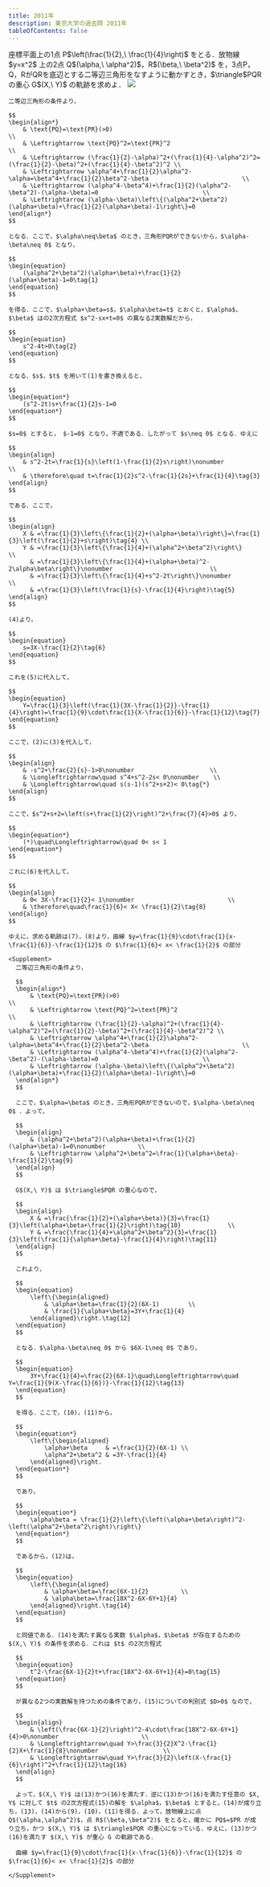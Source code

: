 ```yaml
---
title: 2011年
description: 東京大学の過去問 2011年
tableOfContents: false
---
```



<Tabs>
  <TabItem label="問題">
    <Card>
      座標平面上の1点 P$\left(\frac{1}{2},\ \frac{1}{4}\right)$ をとる．放物線 $y=x^2$ 上の2点 Q$(\alpha,\ \alpha^2)$，R$(\beta,\ \beta^2)$ を，3点P，Q，RがQRを底辺とする二等辺三角形をなすように動かすとき，$\triangle$PQR の重心 G$(X,\ Y)$ の軌跡を求めよ．
    </Card>
  </TabItem>
  <TabItem label="解答">
    <Image src={["/coming-soon.png"]} />

    二等辺三角形の条件より，

    $$
    \begin{align*}
        & \text{PQ}=\text{PR}(>0)                                                                                       \\
        & \Leftrightarrow \text{PQ}^2=\text{PR}^2                                                                       \\
        & \Leftrightarrow (\frac{1}{2}-\alpha)^2+(\frac{1}{4}-\alpha^2)^2=(\frac{1}{2}-\beta)^2+(\frac{1}{4}-\beta^2)^2 \\
        & \Leftrightarrow \alpha^4+\frac{1}{2}\alpha^2-\alpha=\beta^4+\frac{1}{2}\beta^2-\beta                          \\
        & \Leftrightarrow (\alpha^4-\beta^4)+\frac{1}{2}(\alpha^2-\beta^2)-(\alpha-\beta)=0                             \\
        & \Leftrightarrow (\alpha-\beta)\left\{(\alpha^2+\beta^2)(\alpha+\beta)+\frac{1}{2}(\alpha+\beta)-1\right\}=0
    \end{align*}
    $$

    となる．ここで，$\alpha\neq\beta$ のとき，三角形PQRができないから，$\alpha-\beta\neq 0$ となり，

    $$
    \begin{equation}
        (\alpha^2+\beta^2)(\alpha+\beta)+\frac{1}{2}(\alpha+\beta)-1=0\tag{1}
    \end{equation}
    $$

    を得る．ここで，$\alpha+\beta=s$，$\alpha\beta=t$ とおくと，$\alpha$，$\beta$ はの2次方程式 $x^2-sx+t=0$ の異なる2実数解だから，

    $$
    \begin{equation}
        s^2-4t>0\tag{2}
    \end{equation}
    $$

    となる．$s$，$t$ を用いて(1)を書き換えると，

    $$
    \begin{equation*}
        (s^2-2t)s+\frac{1}{2}s-1=0
    \end{equation*}
    $$

    $s=0$ とすると， $-1=0$ となり，不適である．したがって $s\neq 0$ となる．ゆえに

    $$
    \begin{align}
        & s^2-2t=\frac{1}{s}\left(1-\frac{1}{2}s\right)\nonumber                \\
        & \therefore\quad t=\frac{1}{2}s^2-\frac{1}{2s}+\frac{1}{4}\tag{3}
    \end{align}
    $$

    である．ここで，

    $$
    \begin{align}
        X & =\frac{1}{3}\left\{\frac{1}{2}+(\alpha+\beta)\right\}=\frac{1}{3}\left(\frac{1}{2}+s\right)\tag{4} \\
        Y & =\frac{1}{3}\left\{\frac{1}{4}+(\alpha^2+\beta^2)\right\}                                               \\
          & =\frac{1}{3}\left\{\frac{1}{4}+(\alpha+\beta)^2-2\alpha\beta\right\}\nonumber                           \\
          & =\frac{1}{3}\left\{\frac{1}{4}+s^2-2t\right\}\nonumber                                                  \\
          & =\frac{1}{3}\left(\frac{1}{s}-\frac{1}{4}\right)\tag{5}
    \end{align}
    $$

    (4)より，

    $$
    \begin{equation}
        s=3X-\frac{1}{2}\tag{6}
    \end{equation}
    $$

    これを(5)に代入して，

    $$
    \begin{equation}
        Y=\frac{1}{3}\left(\frac{1}{3X-\frac{1}{2}}-\frac{1}{4}\right)=\frac{1}{9}\cdot\frac{1}{X-\frac{1}{6}}-\frac{1}{12}\tag{7}
    \end{equation}
    $$

    ここで，(2)に(3)を代入して，

    $$
    \begin{align}
        & -s^2+\frac{2}{s}-1>0\nonumber                     \\
        & \Longleftrightarrow\quad s^4+s^2-2s< 0\nonumber    \\
        & \Longleftrightarrow\quad s(s-1)(s^2+s+2)< 0\tag{*}
    \end{align}
    $$

    ここで，$s^2+s+2=\left(s+\frac{1}{2}\right)^2+\frac{7}{4}>0$ より，

    $$
    \begin{equation*}
        (*)\quad\Longleftrightarrow\quad 0< s< 1
    \end{equation*}
    $$

    これに(6)を代入して，

    $$
    \begin{align}
        & 0< 3X-\frac{1}{2}< 1\nonumber                          \\
        & \therefore\quad\frac{1}{6}< X< \frac{1}{2}\tag{8}
    \end{align}
    $$

    ゆえに，求める軌跡は(7)，(8)より，曲線 $y=\frac{1}{9}\cdot\frac{1}{x-\frac{1}{6}}-\frac{1}{12}$ の $\frac{1}{6}< x< \frac{1}{2}$ の部分

    <Supplement>
      二等辺三角形の条件より，

      $$
      \begin{align*}
          & \text{PQ}=\text{PR}(>0)                                                                                       \\
          & \Leftrightarrow \text{PQ}^2=\text{PR}^2                                                                       \\
          & \Leftrightarrow (\frac{1}{2}-\alpha)^2+(\frac{1}{4}-\alpha^2)^2=(\frac{1}{2}-\beta)^2+(\frac{1}{4}-\beta^2)^2 \\
          & \Leftrightarrow \alpha^4+\frac{1}{2}\alpha^2-\alpha=\beta^4+\frac{1}{2}\beta^2-\beta                          \\
          & \Leftrightarrow (\alpha^4-\beta^4)+\frac{1}{2}(\alpha^2-\beta^2)-(\alpha-\beta)=0                             \\
          & \Leftrightarrow (\alpha-\beta)\left\{(\alpha^2+\beta^2)(\alpha+\beta)+\frac{1}{2}(\alpha+\beta)-1\right\}=0
      \end{align*}
      $$

      ここで，$\alpha=\beta$ のとき，三角形PQRができないので，$\alpha-\beta\neq 0$ ．よって，

      $$
      \begin{align}
          & (\alpha^2+\beta^2)(\alpha+\beta)+\frac{1}{2}(\alpha+\beta)-1=0\nonumber         \\
          & \Leftrightarrow \alpha^2+\beta^2=\frac{1}{\alpha+\beta}-\frac{1}{2}\tag{9}
      \end{align}
      $$

      G$(X,\ Y)$ は $\triangle$PQR の重心なので，

      $$
      \begin{align}
          X & =\frac{\frac{1}{2}+(\alpha+\beta)}{3}=\frac{1}{3}\left(\alpha+\beta+\frac{1}{2}\right)\tag{10}             \\
          Y & =\frac{\frac{1}{4}+\alpha^2+\beta^2}{3}=\frac{1}{3}\left(\frac{1}{\alpha+\beta}-\frac{1}{4}\right)\tag{11}
      \end{align}
      $$

      これより，

      $$
      \begin{equation}
          \left\{\begin{aligned}
              & \alpha+\beta=\frac{1}{2}(6X-1)        \\
              & \frac{1}{\alpha+\beta}=3Y+\frac{1}{4}
          \end{aligned}\right.\tag{12}
      \end{equation}
      $$

      となる．$\alpha-\beta\neq 0$ から $6X-1\neq 0$ であり，

      $$
      \begin{equation}
          3Y+\frac{1}{4}=\frac{2}{6X-1}\quad\Longleftrightarrow\quad Y=\frac{1}{9(X-\frac{1}{6})}-\frac{1}{12}\tag{13}
      \end{equation}
      $$

      を得る．ここで，(10)，(11)から，

      $$
      \begin{equation*}
          \left\{\begin{aligned}
              \alpha+\beta     & =\frac{1}{2}(6X-1) \\
              \alpha^2+\beta^2 & =3Y-\frac{1}{4}
          \end{aligned}\right.
      \end{equation*}
      $$

      であり，

      $$
      \begin{equation*}
          \alpha\beta = \frac{1}{2}\left\{\left(\alpha+\beta\right)^2-\left(\alpha^2+\beta^2\right)\right\}
      \end{equation*}
      $$

      であるから，(12)は，

      $$
      \begin{equation}
          \left\{\begin{aligned}
              & \alpha+\beta=\frac{6X-1}{2}         \\
              & \alpha\beta=\frac{18X^2-6X-6Y+1}{4}
          \end{aligned}\right.\tag{14}
      \end{equation}
      $$

      と同値である．(14)を満たす異なる実数 $\alpha$，$\beta$ が存在するための $(X,\ Y)$ の条件を求める．これは $t$ の2次方程式

      $$
      \begin{equation}
          t^2-\frac{6X-1}{2}t+\frac{18X^2-6X-6Y+1}{4}=0\tag{15}
      \end{equation}
      $$

      が異なる2つの実数解を持つための条件であり，(15)についての判別式 $D>0$ なので，

      $$
      \begin{align}
          & \left(\frac{6X-1}{2}\right)^2-4\cdot\frac{18X^2-6X-6Y+1}{4}>0\nonumber                       \\
          & \Longleftrightarrow\quad Y>\frac{3}{2}X^2-\frac{1}{2}X+\frac{1}{8}\nonumber                  \\
          & \Longleftrightarrow\quad Y>\frac{3}{2}\left(X-\frac{1}{6}\right)^2+\frac{1}{12}\tag{16}
      \end{align}
      $$

      よって，$(X,\ Y)$ は(13)かつ(16)を満たす．逆に(13)かつ(16)を満たす任意の $X, Y$ に対して $t$ の2次方程式(15)の解を $\alpha$，$\beta$ とすると，(14)が成り立ち，(13)，(14)から(9)，(10)，(11)を得る．よって，放物線上に点 Q$(\alpha,\alpha^2)$，点 R$(\beta,\beta^2)$ をとると，確かに PQ$=$PR が成り立ち，かつ $(X,\ Y)$ は $\triangle$PQR の重心になっている．ゆえに，(13)かつ(16)を満たす $(X,\ Y)$ が重心 G の軌跡である．

      曲線 $y=\frac{1}{9}\cdot\frac{1}{x-\frac{1}{6}}-\frac{1}{12}$ の $\frac{1}{6}< x< \frac{1}{2}$ の部分

    </Supplement>

  </TabItem>
</Tabs>
